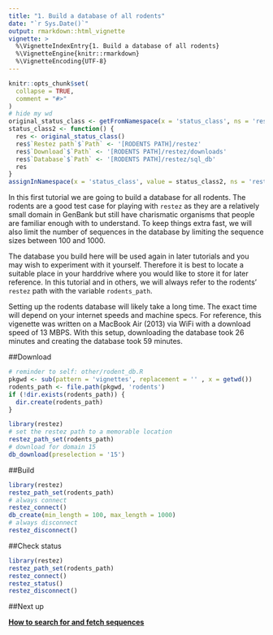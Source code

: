 ```yaml
---
title: "1. Build a database of all rodents"
date: "`r Sys.Date()`"
output: rmarkdown::html_vignette
vignette: >
  %\VignetteIndexEntry{1. Build a database of all rodents}
  %\VignetteEngine{knitr::rmarkdown}
  %\VignetteEncoding{UTF-8}
---
```


```r
knitr::opts_chunk$set(
  collapse = TRUE,
  comment = "#>"
)
# hide my wd
original_status_class <- getFromNamespace(x = 'status_class', ns = 'restez')
status_class2 <- function() {
  res <- original_status_class()
  res$`Restez path`$`Path` <- '[RODENTS PATH]/restez'
  res$`Download`$`Path` <- '[RODENTS PATH]/restez/downloads'
  res$`Database`$`Path` <- '[RODENTS PATH]/restez/sql_db'
  res
}
assignInNamespace(x = 'status_class', value = status_class2, ns = 'restez')
```

In this first tutorial we are going to build a database for all rodents. The rodents are a good test case for playing with `restez` as they are a relatively small domain in GenBank but still have charismatic organisms that people are familiar enough with to understand. To keep things extra fast, we will also limit the number of sequences in the database by limiting the sequence sizes between 100 and 1000.

The database you build here will be used again in later tutorials and you may wish to experiment with it yourself. Therefore it is best to locate a suitable place in your harddrive where you would like to store it for later reference. In this tutorial and in others, we will always refer to the rodents' `restez` path with the variable `rodents_path`.

Setting up the rodents database will likely take a long time. The exact time will depend on your internet speeds and machine specs. For reference, this vigenette was written on a MacBook Air (2013) via WiFi with a download speed of 13 MBPS. With this setup, downloading the database took 26 minutes and creating the database took 59 minutes.

##Download
```r
# reminder to self: other/rodent_db.R
pkgwd <- sub(pattern = 'vignettes', replacement = '' , x = getwd())
rodents_path <- file.path(pkgwd, 'rodents')
if (!dir.exists(rodents_path)) {
  dir.create(rodents_path)
}
```
```r
library(restez)
# set the restez path to a memorable location
restez_path_set(rodents_path)
# download for domain 15
db_download(preselection = '15')
```

##Build
```r
library(restez)
restez_path_set(rodents_path)
# always connect
restez_connect()
db_create(min_length = 100, max_length = 1000)
# always disconnect
restez_disconnect()
```

##Check status
```r
library(restez)
restez_path_set(rodents_path)
restez_connect()
restez_status()
restez_disconnect()
```

##Next up

**[How to search for and fetch sequences](https://antonellilab.github.io/restez/articles/search_and_fetch.html)**